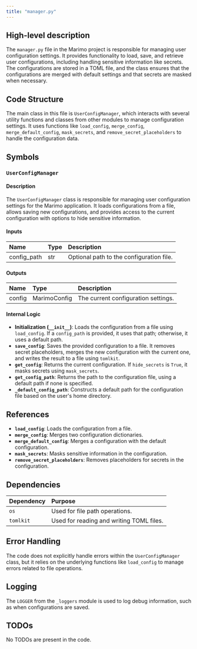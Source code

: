 ```yaml
---
title: "manager.py"
---
```


## High-level description

The `manager.py` file in the Marimo project is responsible for managing user configuration settings. It provides functionality to load, save, and retrieve user configurations, including handling sensitive information like secrets. The configurations are stored in a TOML file, and the class ensures that the configurations are merged with default settings and that secrets are masked when necessary.

## Code Structure

The main class in this file is `UserConfigManager`, which interacts with several utility functions and classes from other modules to manage configuration settings. It uses functions like `load_config`, `merge_config`, `merge_default_config`, `mask_secrets`, and `remove_secret_placeholders` to handle the configuration data.

## Symbols

### `UserConfigManager`
#### Description
The `UserConfigManager` class is responsible for managing user configuration settings for the Marimo application. It loads configurations from a file, allows saving new configurations, and provides access to the current configuration with options to hide sensitive information.

#### Inputs
| Name        | Type    | Description                                      |
|:------------|:--------|:-------------------------------------------------|
| config_path | str     | Optional path to the configuration file.         |

#### Outputs
| Name   | Type         | Description                                      |
|:-------|:-------------|:-------------------------------------------------|
| config | MarimoConfig | The current configuration settings.              |

#### Internal Logic
- **Initialization (`__init__`)**: Loads the configuration from a file using `load_config`. If a `config_path` is provided, it uses that path; otherwise, it uses a default path.
- **`save_config`**: Saves the provided configuration to a file. It removes secret placeholders, merges the new configuration with the current one, and writes the result to a file using `tomlkit`.
- **`get_config`**: Returns the current configuration. If `hide_secrets` is `True`, it masks secrets using `mask_secrets`.
- **`get_config_path`**: Returns the path to the configuration file, using a default path if none is specified.
- **`_default_config_path`**: Constructs a default path for the configuration file based on the user's home directory.

## References

- **`load_config`**: Loads the configuration from a file.
- **`merge_config`**: Merges two configuration dictionaries.
- **`merge_default_config`**: Merges a configuration with the default configuration.
- **`mask_secrets`**: Masks sensitive information in the configuration.
- **`remove_secret_placeholders`**: Removes placeholders for secrets in the configuration.

## Dependencies

| Dependency | Purpose                                      |
|:-----------|:---------------------------------------------|
| `os`       | Used for file path operations.               |
| `tomlkit`  | Used for reading and writing TOML files.     |

## Error Handling

The code does not explicitly handle errors within the `UserConfigManager` class, but it relies on the underlying functions like `load_config` to manage errors related to file operations.

## Logging

The `LOGGER` from the `_loggers` module is used to log debug information, such as when configurations are saved.

## TODOs

No TODOs are present in the code.
